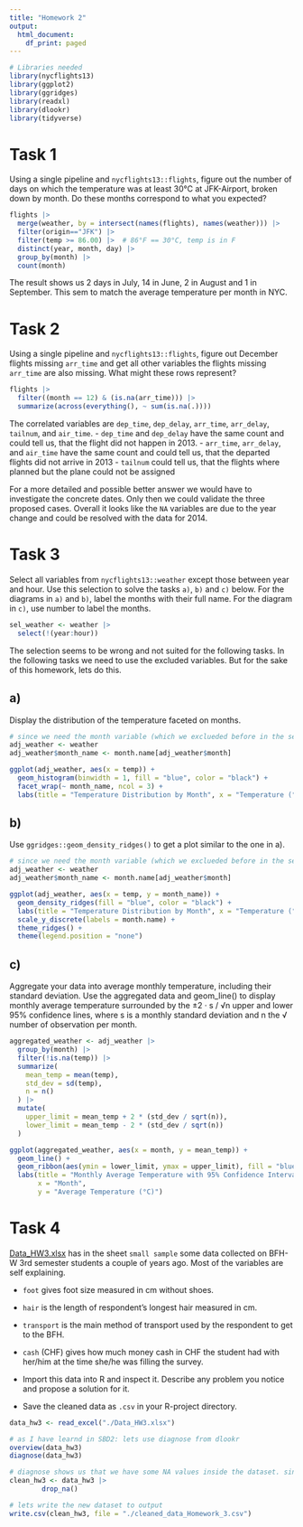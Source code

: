 ```yaml
---
title: "Homework 2"
output:
  html_document:
    df_print: paged
---
```


```r
# Libraries needed
library(nycflights13)
library(ggplot2)
library(ggridges)
library(readxl)
library(dlookr)
library(tidyverse)

```

# Task 1

Using a single pipeline and `nycflights13::flights`, figure out the number of days on which the temperature
was at least 30°C at JFK-Airport, broken down by month. Do these months correspond to what you expected?

```r
flights |>
  merge(weather, by = intersect(names(flights), names(weather))) |>
  filter(origin=="JFK") |>
  filter(temp >= 86.00) |>  # 86°F == 30°C, temp is in F
  distinct(year, month, day) |>
  group_by(month) |>
  count(month)
```

The result shows us 2 days in July, 14 in June, 2 in August and 1 in September.
This sem to match the average temperature per month in NYC.

# Task 2
Using a single pipeline and `nycflights13::flights`,
figure out December flights missing `arr_time` and get all other variables the flights missing `arr_time` are also missing.
What might these rows represent?

```r
flights |>
  filter((month == 12) & (is.na(arr_time))) |>
  summarize(across(everything(), ~ sum(is.na(.))))
```

The correlated variables are `dep_time`, `dep_delay`, `arr_time`, `arr_delay`, `tailnum`, and `air_time`.
- `dep_time` and `dep_delay` have the same count and could tell us, that the flight did not happen in 2013.
- `arr_time`, `arr_delay`, and `air_time` have the same count and could tell us, that the departed flights did not arrive in 2013
- `tailnum` could tell us, that the flights where planned but the plane could not be assigned

For a more detailed and possible better answer we would have to investigate the concrete dates. Only then we could validate the three proposed cases.
Overall it looks like the `NA` variables are due to the year change and could be resolved with the data for 2014.

# Task 3
Select all variables from `nycflights13::weather` except those between year and hour.
Use this selection to solve the tasks `a)`, `b)` and `c)` below.
For the diagrams in `a)` and `b)`, label the months with their full name.
For the diagram in `c)`, use number to label the months.

```r
sel_weather <- weather |>
  select(!(year:hour))
```
The selection seems to be wrong and not suited for the following tasks.
In the following tasks we need to use the excluded variables.
But for the sake of this homework, lets do this.

## a)
Display the distribution of the temperature faceted on months.

```r
# since we need the month variable (which we exclueded before in the selection), we use here the original weather dataset
adj_weather <- weather
adj_weather$month_name <- month.name[adj_weather$month]

ggplot(adj_weather, aes(x = temp)) +
  geom_histogram(binwidth = 1, fill = "blue", color = "black") +
  facet_wrap(~ month_name, ncol = 3) +
  labs(title = "Temperature Distribution by Month", x = "Temperature (°C)", y = "Frequency")
```

## b)
Use `ggridges::geom_density_ridges()` to get a plot similar to the one in a).

```r
# since we need the month variable (which we exclueded before in the selection), we use here the original weather dataset
adj_weather <- weather
adj_weather$month_name <- month.name[adj_weather$month]

ggplot(adj_weather, aes(x = temp, y = month_name)) +
  geom_density_ridges(fill = "blue", color = "black") +
  labs(title = "Temperature Distribution by Month", x = "Temperature (°C)", y = "Month") +
  scale_y_discrete(labels = month.name) +
  theme_ridges() +
  theme(legend.position = "none")
```

## c)
Aggregate your data into average monthly temperature, including their standard deviation.
Use the aggregated data and geom_line() to display monthly average temperature
surrounded by the ±2 · s / √n upper and lower 95% confidence lines,
where s is a monthly standard deviation and n the √ number of observation per month.

```r
aggregated_weather <- adj_weather |>
  group_by(month) |>
  filter(!is.na(temp)) |>
  summarize(
    mean_temp = mean(temp),
    std_dev = sd(temp),
    n = n()
  ) |>
  mutate(
    upper_limit = mean_temp + 2 * (std_dev / sqrt(n)),
    lower_limit = mean_temp - 2 * (std_dev / sqrt(n))
  )

ggplot(aggregated_weather, aes(x = month, y = mean_temp)) +
  geom_line() +
  geom_ribbon(aes(ymin = lower_limit, ymax = upper_limit), fill = "blue", alpha = 0.3) +
  labs(title = "Monthly Average Temperature with 95% Confidence Intervals",
       x = "Month",
       y = "Average Temperature (°C)")
```

# Task 4
[Data_HW3.xlsx](./Data_HW3.xlsx) has in the sheet `small sample`
some data collected on BFH-W 3rd semester students a couple of years ago.
Most of the variables are self explaining.

- `foot` gives foot size measured in cm without shoes.
- `hair` is the length of respondent’s longest hair measured in cm.
- `transport` is the main method of transport used by the respondent to get to the BFH.
- `cash` (CHF) gives how much money cash in CHF the student had with her/him at the time she/he was filling the survey.

- Import this data into R and inspect it. Describe any problem you notice and propose a solution for it.
- Save the cleaned data as `.csv` in your R-project directory.

```r
data_hw3 <- read_excel("./Data_HW3.xlsx")

# as I have learnd in SBD2: lets use diagnose from dlookr
overview(data_hw3)
diagnose(data_hw3)

# diagnose shows us that we have some NA values inside the dataset. since they are just a few, we just remove them.
clean_hw3 <- data_hw3 |>
        drop_na()

# lets write the new dataset to output
write.csv(clean_hw3, file = "./cleaned_data_Homework_3.csv")
```